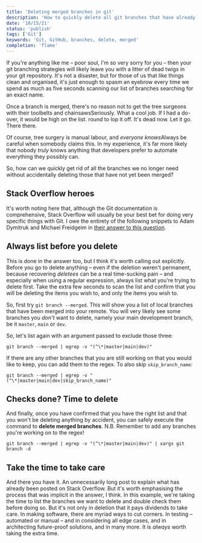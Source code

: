 ```yaml
---
title: 'Deleting merged branches in git'
description: 'How to quickly delete all git branches that have already been merged'
date: '10/15/21'
status: 'publish'
tags: ['Git']
keywords: 'Git, GitHub, branches, delete, merged'
completion: 'flame'
---
```


<Dropcap>
  If you're anything like me – poor soul, I'm so very sorry
  for you – then your git branching strategies will likely
  leave you with a litter of dead twigs in your git
  repository. It's not a disaster, but for those of us that
  like things clean and organised, it's just enough to spasm
  an eyebrow every time we spend as much as five seconds
  scanning our list of branches searching for an exact name.
</Dropcap>

Once a branch is merged, there's no reason not to get the tree surgeons with their
toolbelts and chainsaws<MarginNote id={1}>Seriously. What a cool job. If I had a do-over,
it would be high on the list.</MarginNote> round to lop it off. It's dead now. Let it go.
There there.

Of course, tree surgery is manual labour, and _everyone knows_<MarginNote id={2}>Always
be careful when somebody claims this. In my experience, it's far more likely that nobody
_truly_ knows anything</MarginNote> that developers prefer to automate everything they
possibly can.

So, how can we quickly get rid of all the branches we no longer need without accidentally
deleting those that have not yet been merged?

## Stack Overflow heroes

It's worth noting here that, although the Git documentation is comprehensive, Stack Overflow
will usually be your best bet for doing very specific things with Git. I owe the entirety
of the following snippets to Adam Dymitruk and Michael Freidgeim in
[their answer to this question](https://stackoverflow.com/a/6127884/10233315).

## Always list before you delete

This is done in the answer too, but I think it's worth calling out explicitly. Before you go
to delete anything – even if the deletion weren't permanent, because recovering _deletees_
can be a real time-sucking pain – and especially when using a regular expression, always
list what you're trying to delete first. Take the extra few seconds to scan the list and
confirm that you will be deleting the items you wish to, and only the items you wish to.

So, first try `git branch --merged`. This will show you a list of local branches that have
been merged into your remote. You will very likely see some branches you _don't_ want to
delete, namely your main development branch, be it `master`, `main` or `dev`.

So, let's list again with an argument passed to exclude those three:

```shell
git branch --merged | egrep -v "(^\*|master|main|dev)"
```

If there are any other branches that you are still working on that you would like to keep,
you can add them to the regex. To also skip `skip_branch_name`:

```shell
git branch --merged | egrep -v "(^\*|master|main|dev|skip_branch_name)"
```

## Checks done? Time to delete

And finally, once you have confirmed that you have the right list and that you won't be
deleting anything by accident, you can safely execute the command to **delete merged branches**.
N.B. Remember to add any branches you're working on to the regex!

```shell
git branch --merged | egrep -v "(^\*|master|main|dev)" | xargs git branch -d
```

## Take the time to take care

And there you have it. An unnecessarily long post to explain what has already been posted on
Stack Overflow. But it's worth emphasising the process that was implicit in the answer, I think.
In this example, we're taking the time to list the branches we want to delete and double check
them before doing so. But it's not only in deletion that it pays dividends to take care. In
making software, there are myriad ways to cut corners. In testing – automated or manual – and in
considering all edge cases, and in architecting future-proof solutions, and in many more. It is
_always_ worth taking the extra time.
